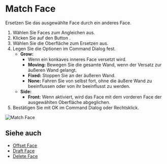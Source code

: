 
# Match Face

<Reference shortcut="" command="Match Face" button="Rechts von der Befehlsleiste" />

Ersetzen Sie das ausgewählte Face durch ein anderes Face.

1. Wählen Sie Faces zum Angleichen aus.
2. Klicken Sie auf den Button <ButtonIcon type="button-match-face" />.
3. Wählen Sie die Oberfläche zum Ersetzen aus.
4. Legen Sie die Optionen im Command Dialog fest.
    - **Grow:**
        - Wenn ein konkaves inneres Face versetzt wird.
        - **Moving:** Bewegen Sie die gesamte Wand, wenn der Versatz zur äußeren Wand gelangt.
        - **Fixed:** Stoppen Sie an der äußeren Wand.
        - **None:** Fahren Sie von selbst fort, ohne die äußere Wand zu beeinflussen oder von ihr beeinflusst zu werden.
    - **Side:** 
        - **Front:** Wenn aktiviert, wird das Face mit dem vorderen Face der ausgewählten Oberfläche abgeglichen.
5. Bestätigen Sie mit OK im Command Dialog oder Rechtsklick.

![Match Face](/img/match-face.gif)

## Siehe auch
- [Offset Face](./offset-face)
- [Draft Face](./draft-face)
- [Delete Face](./delete-face)

